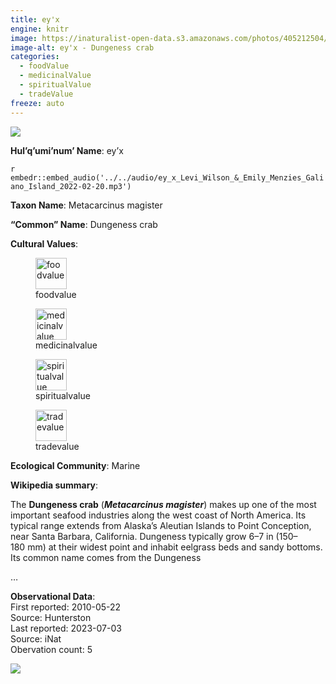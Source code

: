 ```yaml
---
title: ey'x
engine: knitr
image: https://inaturalist-open-data.s3.amazonaws.com/photos/405212504/medium.jpeg
image-alt: ey'x - Dungeness crab
categories:
  - foodValue
  - medicinalValue
  - spiritualValue
  - tradeValue
freeze: auto
---
```

![](https://inaturalist-open-data.s3.amazonaws.com/photos/405212504/medium.jpeg){fig-alt="ey'x - Dungeness crab"}

**Hul'q'umi'num' Name**: ey'x

`r embedr::embed_audio('../../audio/ey_x_Levi_Wilson_&_Emily_Menzies_Galiano_Island_2022-02-20.mp3')`

**Taxon Name**: Metacarcinus magister

**"Common" Name**: Dungeness crab

**Cultural Values**:  

::: {layout-nrow=1 style="width:60%"}
![foodvalue](/files/foodvalue.svg){width=50px}

![medicinalvalue](/files/medicinalvalue.svg){width=50px}

![spiritualvalue](/files/spiritualvalue.svg){width=50px}

![tradevalue](/files/tradevalue.svg){width=50px}
:::

**Ecological Community**: Marine

**Wikipedia summary**:  
<p class="mw-empty-elt">
</p>

<p>The <b>Dungeness crab</b> (<i><b>Metacarcinus magister</b></i>) makes up one of the most important seafood industries along the west coast of North America. Its typical range extends from Alaska's Aleutian Islands to Point Conception, near Santa Barbara, California. Dungeness typically grow 6–7&#160;in (150–180&#160;mm) at their widest point and inhabit eelgrass beds and sandy bottoms. Its common name comes from the Dungeness</p>...

**Observational Data**:   
First reported: 2010-05-22  
Source: Hunterston  
Last reported: 2023-07-03  
Source: iNat  
Obervation count: 5

![](community_dist.png)
